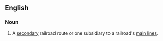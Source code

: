 ==English==
===Noun===
{{en-noun|sg=[[branch]] [[line]]}}
# {{context|railroads}} A [[secondary]] railroad route or one subsidiary to a railroad's [[main line]]s.